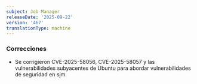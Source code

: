 ```yaml
---
subject: Job Manager
releaseDate: '2025-09-22'
version: '467'
translationType: machine
---
```


### Correcciones

* Se corrigieron CVE-2025-58056, CVE-2025-58057 y las vulnerabilidades subyacentes de Ubuntu para abordar vulnerabilidades de seguridad en sjm.